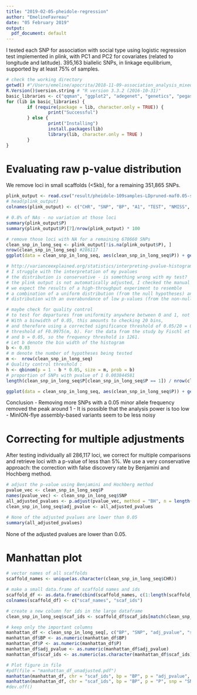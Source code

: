 ```yaml
---
title: "2019-02-05-pheidole-regression"
author: "EmelineFavreau"
date: "05 February 2019"
output:
  pdf_document: default
---
```


I tested each SNP for association with social type using logistic regression test implemented in plink, with PC1 and PC2 for covariates (related to longitude and latitude). 395,163 biallelic SNPs, in linkage equilibrium, supported by at least 75% of samples.


```r
# check the working directory
getwd() #"/Users/emeline/apocrita/2018-11-09-association_analysis_mixed_assembly/result/2019-01-03-association_analysis"
R.Version()$version.string # "R version 3.3.2 (2016-10-31)"
basic_libraries <- c("qqman", "ggplot2", "adegenet", "genetics", "pegas", "reshape2", "hierfstat")
for (lib in basic_libraries) {
        if (require(package = lib, character.only = TRUE)) {
                print("Successful")
        } else {
                print("Installing")
                install.packages(lib)
                library(lib, character.only = TRUE )
        }
}
```


# Evaluating raw p-value distribution
We remove loci in small scaffolds (<5kb), for a remaining  351,865 SNPs.

```r
plink_output <- read.csv("result/pheidole-109samples-LDpruned-maf0.05-snp-pvalues.assoc.filtered.logistic", header = FALSE, sep = "")
# head(plink_output)
colnames(plink_output) <- c("CHR", "SNP", "BP", "A1", "TEST", "NMISS", "OR", "STAT", "P") 

# 0.8% of NAs - no variation at those loci
summary(plink_output$P)
summary(plink_output$P)[7]/nrow(plink_output) * 100

# remove those loci with NA for a remaining 670660 SNPs
clean_snp_in_long_seq <- plink_output[!is.na(plink_output$P), ]
nrow(clean_snp_in_long_seq) #286117
ggplot(data = clean_snp_in_long_seq, aes(clean_snp_in_long_seq$P)) + geom_histogram(binwidth = 0.03) + ggtitle("Raw p-values from 286,117 SNPs") + xlab("unadjusted pvalues")

# http://varianceexplained.org/statistics/interpreting-pvalue-histogram/
# I struggle with the interpretation of my pvalues
# the distribution is conservative - is something wrong with my test?
# the plink output is not automatically adjusted, I checked the manual
# we expect the results of a high-throughput experiment to resemble 
# a combination of a uniform distribution (from the null hypotheses) and a
# distribution with an overabundance of low p-values (from the non-null hypotheses).

# maybe check for quality control
# to test for departures from uniformity anywhere between 0 and 1, not necessarily only among low p-values.
# With a binwidth of 0.05, this amounts to checking 20 bins,
# and therefore using a corrected significance threshold of 0.05/20 = 0.0025, or equivalently, a frequency
# threshold of F0.9975(m, b). For the data from the study by Fischl et al. [3] in Figure 4, m = 23,332
# and b = 0.05, so the frequency threshold is 1261.
# Let b denote the bin width of the histogram
b <- 0.03
# m denote the number of hypotheses being tested
m <-  nrow(clean_snp_in_long_seq)
# Quality control threshold :
h <- qbinom(p = 1 - b * 0.05, size = m, prob = b)
# proportion of SNPs with pvalue of 1 0.003844581
length(clean_snp_in_long_seq$P[clean_snp_in_long_seq$P == 1]) / nrow(clean_snp_in_long_seq) * 100

ggplot(data = clean_snp_in_long_seq, aes(clean_snp_in_long_seq$P)) + geom_histogram(binwidth = 0.03) + geom_abline(aes(), intercept = h) + labs(title = "Raw p-values from whole data maf>0.05", subtitle = "quality threshold shows that the analysis power is low", x = "unadjusted pvalues") 

```

Conclusion
- Removing more SNPs with a 0.05 minor allele frequency removed the peak around 1
- It is possible that the analysis power is too low
- MinION-flye assembly-based variants seem to be less noisy 

# Correcting for multiple adjustments
After testing individually all 286,117 loci, we correct for multiple comparisons and retrieve loci with a p-value of less than 5%. We use a very conservative approach: the correction with false discovery rate by Benjamini and Hochberg method.

```r
# adjust the p-value using Benjamini and Hochberg method
pvalue_vec <- clean_snp_in_long_seq$P
names(pvalue_vec) <- clean_snp_in_long_seq$SNP
all_adjusted_pvalues <- p.adjust(pvalue_vec, method = "BH", n = length(pvalue_vec))
clean_snp_in_long_seq$adj_pvalue <- all_adjusted_pvalues

# None of the adjusted pvalues are lower than 0.05
summary(all_adjusted_pvalues)
```
None of the adjusted pvalues are lower than 0.05.

# Manhattan plot

```r
# vector names of all scaffolds
scaffold_names <- unique(as.character(clean_snp_in_long_seq$CHR))

# make a small data.frame of scaffold names and ids
scaffold_df <- as.data.frame(cbind(scaffold_names, c(1:length(scaffold_names))))
colnames(scaffold_df) <- c("scaf_names", "scaf_ids")

# create a new column for ids in the large dataframe
clean_snp_in_long_seq$scaf_ids <- scaffold_df$scaf_ids[match(clean_snp_in_long_seq$CHR, scaffold_df$scaf_names)]

# keep only the important columns
manhattan_df <- clean_snp_in_long_seq[, c("BP", "SNP", "adj_pvalue", "scaf_ids", "P")]
manhattan_df$BP <- as.numeric(manhattan_df$BP)
manhattan_df$P <- as.numeric(manhattan_df$P)
manhattan_df$adj_pvalue <- as.numeric(manhattan_df$adj_pvalue)
manhattan_df$scaf_ids <- as.numeric(as.character(manhattan_df$scaf_ids))

# Plot figure in file
#pdf(file = "manhattan_df_unadjusted.pdf")
manhattan(manhattan_df, chr = "scaf_ids", bp = "BP", p = "adj_pvalue", snp = "SNP", suggestiveline = -log10(0.05), main = "286,117 adjusted SNPs in linkage equilibrium in 3 Pheidole populations")
manhattan(manhattan_df, chr = "scaf_ids", bp = "BP", p = "P", snp = "SNP", suggestiveline = -log10(0.05), main = "286,117 SNPs in linkage equilibrium in 3 Pheidole populations")
#dev.off()

```


